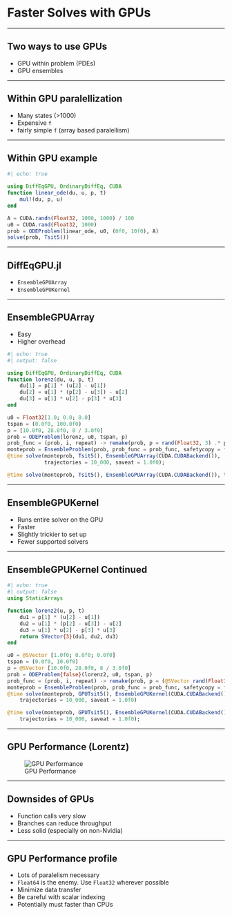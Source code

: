 # Faster Solves with GPUs

---

## Two ways to use GPUs

* GPU within problem (PDEs)
* GPU ensembles

---

## Within GPU paralellization

* Many states (>1000)
* Expensive `f`
* fairly simple `f` (array based paralellism)


---

## Within GPU example

```julia
#| echo: true

using DiffEqGPU, OrdinaryDiffEq, CUDA
function linear_ode(du, u, p, t)
    mul!(du, p, u)
end

A = CUDA.randn(Float32, 1000, 1000) / 100
u0 = CUDA.rand(Float32, 1000)
prob = ODEProblem(linear_ode, u0, (0f0, 10f0), A)
solve(prob, Tsit5())
```

---

## DiffEqGPU.jl

* `EnsembleGPUArray`
* `EnsembleGPUKernel`

---

## EnsembleGPUArray

* Easy
* Higher overhead

```julia
#| echo: true
#| output: false

using DiffEqGPU, OrdinaryDiffEq, CUDA
function lorenz(du, u, p, t)
    du[1] = p[1] * (u[2] - u[1])
    du[2] = u[1] * (p[2] - u[3]) - u[2]
    du[3] = u[1] * u[2] - p[3] * u[3]
end

u0 = Float32[1.0; 0.0; 0.0]
tspan = (0.0f0, 100.0f0)
p = [10.0f0, 28.0f0, 8 / 3.0f0]
prob = ODEProblem(lorenz, u0, tspan, p)
prob_func = (prob, i, repeat) -> remake(prob, p = rand(Float32, 3) .* p)
monteprob = EnsembleProblem(prob, prob_func = prob_func, safetycopy = false)
@time solve(monteprob, Tsit5(), EnsembleGPUArray(CUDA.CUDABackend()),
            trajectories = 10_000, saveat = 1.0f0);
```

```julia
@time solve(monteprob, Tsit5(), EnsembleGPUArray(CUDA.CUDABackend()), trajectories = 10_000, saveat = 1.0f0);
```

---

## EnsembleGPUKernel

* Runs entire solver on the GPU
* Faster
* Slightly trickier to set up
* Fewer supported solvers

---

## EnsembleGPUKernel Continued

```julia
#| echo: true
#| output: false
using StaticArrays

function lorenz2(u, p, t)
    du1 = p[1] * (u[2] - u[1])
    du2 = u[1] * (p[2] - u[3]) - u[2]
    du3 = u[1] * u[2] - p[3] * u[3]
    return SVector{3}(du1, du2, du3)
end

u0 = @SVector [1.0f0; 0.0f0; 0.0f0]
tspan = (0.0f0, 10.0f0)
p = @SVector [10.0f0, 28.0f0, 8 / 3.0f0]
prob = ODEProblem{false}(lorenz2, u0, tspan, p)
prob_func = (prob, i, repeat) -> remake(prob, p = (@SVector rand(Float32, 3)) .* p)
monteprob = EnsembleProblem(prob, prob_func = prob_func, safetycopy = false)
@time solve(monteprob, GPUTsit5(), EnsembleGPUKernel(CUDA.CUDABackend()),
    trajectories = 10_000, saveat = 1.0f0)
```
```julia
@time solve(monteprob, GPUTsit5(), EnsembleGPUKernel(CUDA.CUDABackend()),
    trajectories = 10_000, saveat = 1.0f0);
```

---

## GPU Performance (Lorentz)

![GPU Performance](GPU_perf.png)

---

## Downsides of GPUs

* Function calls very slow
* Branches can reduce throughput
* Less solid (especially on non-Nvidia)


---

## GPU Performance profile

* Lots of paralelism necessary
* `Float64` is the enemy. Use `Float32` wherever possible
* Minimize data transfer
* Be careful with scalar indexing
* Potentially must faster than CPUs

<!-- Local Variables: -->
<!-- mode: markdown -->
<!-- End: -->

